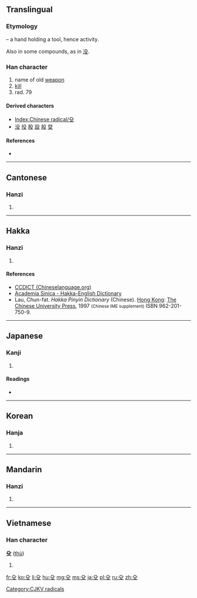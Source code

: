 ==Translingual==
{{stroke order|type=animate}}

===Etymology===
{{liushu|i}} – a hand holding a tool, hence activity.

Also {{Han simp|𠬛}} in some compounds, as in [[没]].

===Han character===
{{Han char|rn=79|rad=殳|as=00|sn=4|four=7740<sub>7</sub>|canj=竹弓水 (HNE), X竹弓水 (XHNE)|ids=⿱[[几]][[又]]}}

# name of old [[weapon]]
# [[kill]]
# rad. 79

====Derived characters====
* [[Index:Chinese radical/殳]]
* [[没]] [[役]] [[股]] [[設]] [[般]] [[癹]]

====References====
* {{Han ref|kx=0584.170|dkj=16613|dj=0977.050|hdz=32155.010|uh=6BB3|ud=27571|bh=C95F|bd=51551}}

----

==Cantonese==

===Hanzi===
{{yue-hanzi|jyut=|y=syu4}}

# {{defn|lang=yue|sort=殳00}}

----

==Hakka==

===Hanzi===
{{hak-hanzi|poj=shû|gd=shu<sup>2</sup> [Meixian], s'u<sup>2</sup> [Hailu, Kwangtung], su<sup>2</sup> [Siyan, Bao'an]|hpy=su1}}

# {{defn|lang=hak|sort=殳00}}

====References====
*[http://www.chinalanguage.com/dictionaries/?mode=view&view=chardict&query=%E6%AE%B3 CCDICT (Chineselanguage.org)]
*[http://minhakka.ling.sinica.edu.tw/bkg/hakyin/search.php?DETAIL=1&LIMIT=id=37539&dbname=su_tian_1&graph=2 Academia Sinica - Hakka-English Dictionary]
*Lau, Chun-fat. ''Hakka Pinyin Dictionary'' (Chinese). [[Hong Kong]]: [[w:Chinese University of Hong Kong|The Chinese University Press]], 1997 <small>(Chinese IME supplement)</small> ISBN 962-201-750-9.

----

==Japanese==

===Kanji===
{{ja-kanji|grade=|rs=殳00}}

# {{defn|lang=ja|sort=殳00}}

====Readings====
* {{ja-readings|on=[[しゅ]] (shu)|kun=[[ほこ]] (hoko)}}

----

==Korean==

===Hanja===
{{ko-hanja|hangeul=쉬|eumhun=|rv=swi|mr=swi|y=swi}}

# {{defn|lang=ko|sort=殳00}}

----

==Mandarin==

===Hanzi===
{{cmn-hanzi|pin=[[shū]] ([[shu1]])|wg=shu<sup>1</sup>}}

# {{defn|lang=cmn|sort=殳00}}

----

==Vietnamese==

===Han character===
'''殳''' ([[thù]])

# {{defn|lang=vi}}

[[Category:CJKV radicals]]

[[fr:殳]]
[[ko:殳]]
[[li:殳]]
[[hu:殳]]
[[mg:殳]]
[[ms:殳]]
[[ja:殳]]
[[pl:殳]]
[[ru:殳]]
[[zh:殳]]